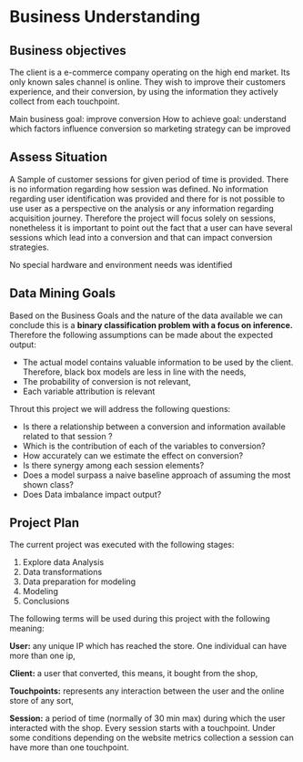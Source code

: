 # Business Understanding

## Business objectives

The client is a e-commerce company operating on the high end market. Its only known sales channel is online. They wish to improve their customers experience, and their conversion, by using the information they actively collect from each touchpoint.

Main business goal: improve conversion
How to achieve goal: understand which factors influence conversion so marketing strategy can be improved

## Assess Situation

A Sample of customer sessions for given period of time is provided. 
There is no information regarding how session was defined.
No information regarding user identification was provided and there for is not possible to use user as a perspective on the analysis or any information regarding acquisition journey. Therefore the project will focus solely on sessions, nonetheless it is important to point out the fact that a user can have several sessions which lead into a conversion and that can impact conversion strategies.

No special hardware and environment needs was identified

## Data Mining Goals

Based on the Business Goals and the nature of the data available we can conclude this is a **binary classification problem with a focus on inference.** Therefore the following assumptions can be made about the expected output:

- The actual model contains valuable information to be used by the client. Therefore, black box models are less in line with the needs,
- The probability of conversion is not relevant,
- Each variable attribution is relevant

Throut this project we will address the following questions:

- Is there a relationship between a conversion and information available related to that session ?
- Which is the contribution of each of the variables to conversion?
- How accurately can we estimate the effect on conversion?
- Is there synergy among each session elements?
- Does a model surpass a naive baseline approach of assuming the most shown class?
- Does Data imbalance impact output?

## Project Plan

The current project was executed with the following stages:

1. Explore data Analysis
2. Data transformations
3. Data preparation for modeling
4. Modeling
5. Conclusions


The following terms will be used during this project with the following meaning:

**User:** any unique IP which has reached the store. One individual can have more than one ip,

**Client:** a user that converted, this means, it bought from the shop,

**Touchpoints:** represents any interaction between the user and the online store of any sort,

**Session:** a period of time (normally of 30 min max) during which the user interacted with the shop. Every session starts with a touchpoint. Under some conditions depending on the website metrics collection a session can have more than one touchpoint. 
